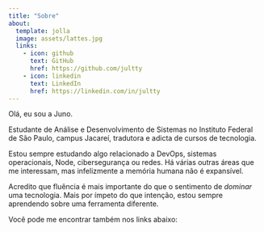 ```yaml
---
title: "Sobre"
about:
  template: jolla
  image: assets/lattes.jpg
  links:
    - icon: github
      text: GitHub
      href: https://github.com/jultty
    - icon: linkedin
      text: LinkedIn
      href: https://linkedin.com/in/jultty
---
```


Olá, eu sou a Juno.

Estudante de Análise e Desenvolvimento de Sistemas no Instituto Federal de São Paulo, campus Jacareí, tradutora e adicta de cursos de tecnologia.

Estou sempre estudando algo relacionado a DevOps, sistemas operacionais, Node, cibersegurança ou redes. Há várias outras áreas que me interessam, mas infelizmente a memória humana não é expansível.

Acredito que fluência é mais importante do que o sentimento de *dominar* uma tecnologia. Mais por ímpeto do que intenção, estou sempre aprendendo sobre uma ferramenta diferente.

  
Você pode me encontrar também nos links abaixo:
